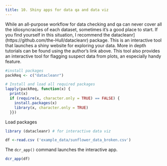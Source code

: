 ```yaml
---
title: 10. Shiny apps for data qa and data viz
---
```


While an all-purpose workflow for data checking and qa can never cover all the idiosyncracies of each dataset, sometimes it's a good place to start. If you find yourself in this situation, I recommend the datacleanr\](https://github.com/the-Hull/datacleanr) package. This is an interactive tool that launches a shiny website for exploring your data. More in depth tutorials can be found using the author's link above. This tool also provides an interactive tool for flagging suspect data from plots, an especially handy feature.

```r
#install packages
packReq <- c("datacleanr") 

# Install and load all required packages
lapply(packReq, function(x) {
  print(x)
  if (require(x, character.only = TRUE) == FALSE) {
    install.packages(x)
    library(x, character.only = TRUE)
  }})

```

Load packages

```r
library (datacleanr) # for interactive data viz
```

```r
df <-read.csv ('example_data/sunflower_data_broken.csv')

```

The `dcr_app()` command launches the interactive app.

```r
dcr_app(df)
```
